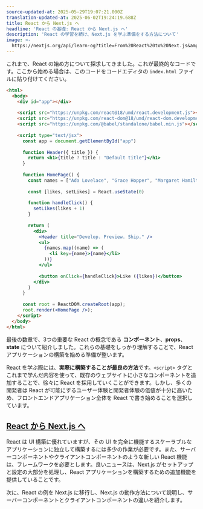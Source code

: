 ```yaml
---
source-updated-at: 2025-05-29T19:07:21.000Z
translation-updated-at: 2025-06-02T19:24:19.688Z
title: React から Next.js へ
headline: 'React の基礎: React から Next.js へ'
description: 'React の学習を続け、Next.js を学ぶ準備をする方法について'
image: >-
  https://nextjs.org/api/learn-og?title=From%20React%20to%20Next.js&amp;chapter=8
---
```


これまで、React の始め方について探求してきました。これが最終的なコードです。ここから始める場合は、このコードをコードエディタの `index.html` ファイルに貼り付けてください。

```html filename="index.html"
<html>
  <body>
    <div id="app"></div>
 
    <script src="https://unpkg.com/react@18/umd/react.development.js"></script>
    <script src="https://unpkg.com/react-dom@18/umd/react-dom.development.js"></script>
    <script src="https://unpkg.com/@babel/standalone/babel.min.js"></script>
 
    <script type="text/jsx">
      const app = document.getElementById("app")
 
      function Header({ title }) {
        return <h1>{title ? title : "Default title"}</h1>
      }
 
      function HomePage() {
        const names = ["Ada Lovelace", "Grace Hopper", "Margaret Hamilton"]
 
        const [likes, setLikes] = React.useState(0)
 
        function handleClick() {
          setLikes(likes + 1)
        }
 
        return (
          <div>
            <Header title="Develop. Preview. Ship." />
            <ul>
              {names.map((name) => (
                <li key={name}>{name}</li>
              ))}
            </ul>
 
            <button onClick={handleClick}>Like ({likes})</button>
          </div>
        )
      }
 
      const root = ReactDOM.createRoot(app);
      root.render(<HomePage />);
    </script>
  </body>
</html>
```

最後の数章で、3つの重要な React の概念である **コンポーネント**、**props**、**state** について紹介しました。これらの基礎をしっかり理解することで、React アプリケーションの構築を始める準備が整います。

React を学ぶ際には、**実際に構築することが最良の方法**です。`<script>` タグとこれまで学んだ内容を使って、既存のウェブサイトに小さなコンポーネントを追加することで、徐々に React を採用していくことができます。しかし、多くの開発者は React が可能にするユーザー体験と開発者体験の価値が十分に高いため、フロントエンドアプリケーション全体を React で書き始めることを選択しています。

[React から Next.js へ](#from-react-to-nextjs)
----------------------------------------------

React は UI 構築に優れていますが、その UI を完全に機能するスケーラブルなアプリケーションに独立して構築するには多少の作業が必要です。また、サーバーコンポーネントやクライアントコンポーネントのような新しい React 機能は、フレームワークを必要とします。良いニュースは、Next.js がセットアップと設定の大部分を処理し、React アプリケーションを構築するための追加機能を提供していることです。

次に、React の例を Next.js に移行し、Next.js の動作方法について説明し、サーバーコンポーネントとクライアントコンポーネントの違いを紹介します。